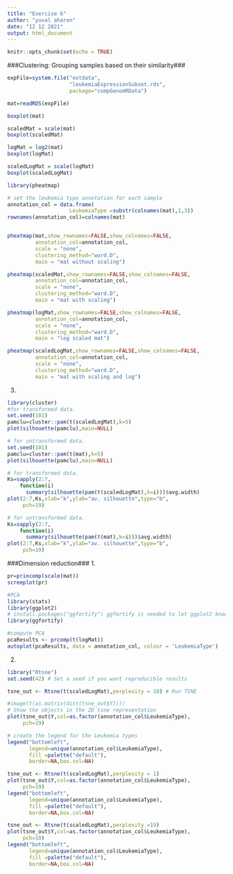 ```yaml
---
title: "Exercise 6"
author: "yuval aharon"
date: "12 12 2021"
output: html_document
---
```


```r
knitr::opts_chunk$set(echo = TRUE)
```

###Clustering: Grouping samples based on their similarity###
```r
expFile=system.file("extdata",
                    "leukemiaExpressionSubset.rds",
                    package="compGenomRData")

mat=readRDS(expFile)
```

```r
boxplot(mat)

scaledMat = scale(mat)
boxplot(scaledMat)

logMat = log2(mat)
boxplot(logMat)

scaledLogMat = scale(logMat)
boxplot(scaledLogMat)

```

```r
library(pheatmap)

# set the leukemia type annotation for each sample
annotation_col = data.frame(
                    LeukemiaType =substr(colnames(mat),1,3))
rownames(annotation_col)=colnames(mat)


pheatmap(mat,show_rownames=FALSE,show_colnames=FALSE,
         annotation_col=annotation_col,
         scale = "none",
         clustering_method="ward.D",
         main = "mat without scaling")

pheatmap(scaledMat,show_rownames=FALSE,show_colnames=FALSE,
         annotation_col=annotation_col,
         scale = "none",
         clustering_method="ward.D",
         main = "mat with scaling")

pheatmap(logMat,show_rownames=FALSE,show_colnames=FALSE,
         annotation_col=annotation_col,
         scale = "none",
         clustering_method="ward.D",
         main = "log scaled mat")

pheatmap(scaledLogMat,show_rownames=FALSE,show_colnames=FALSE,
         annotation_col=annotation_col,
         scale = "none",
         clustering_method="ward.D",
         main = "mat with scaling and log")

```

3.
```r
library(cluster)
#for transformed data.
set.seed(101)
pamclu=cluster::pam(t(scaledLogMat),k=5)
plot(silhouette(pamclu),main=NULL)

# for untransformed data.
set.seed(101)
pamclu=cluster::pam(t(mat),k=5)
plot(silhouette(pamclu),main=NULL)

```

```r
# for transformed data.
Ks=sapply(2:7,
    function(i) 
      summary(silhouette(pam(t(scaledLogMat),k=i)))$avg.width)
plot(2:7,Ks,xlab="k",ylab="av. silhouette",type="b",
     pch=19)

# for untransformed data.
Ks=sapply(2:7,
    function(i) 
      summary(silhouette(pam(t(mat),k=i)))$avg.width)
plot(2:7,Ks,xlab="k",ylab="av. silhouette",type="b",
     pch=19)
```

###Dimension reduction###
1.
```r
pr=princomp(scale(mat))
screeplot(pr)

#PCA
library(stats)
library(ggplot2) 
# install.packages("ggfortify") ggfortify is needed to let ggplot2 know about PCA data structure.
library(ggfortify)

#compute PCA
pcaResults <- prcomp(t(logMat))
autoplot(pcaResults, data = annotation_col, colour = 'LeukemiaType')
```

2.
```r
library("Rtsne")
set.seed(42) # Set a seed if you want reproducible results

tsne_out <- Rtsne(t(scaledLogMat),perplexity = 10) # Run TSNE

#image(t(as.matrix(dist(tsne_out$Y))))
# Show the objects in the 2D tsne representation
plot(tsne_out$Y,col=as.factor(annotation_col$LeukemiaType),
     pch=19)

# create the legend for the Leukemia types
legend("bottomleft",
       legend=unique(annotation_col$LeukemiaType),
       fill =palette("default"),
       border=NA,box.col=NA)

tsne_out <- Rtsne(t(scaledLogMat),perplexity = 1) 
plot(tsne_out$Y,col=as.factor(annotation_col$LeukemiaType),
     pch=19)
legend("bottomleft",
       legend=unique(annotation_col$LeukemiaType),
       fill =palette("default"),
       border=NA,box.col=NA)

tsne_out <- Rtsne(t(scaledLogMat),perplexity =19) 
plot(tsne_out$Y,col=as.factor(annotation_col$LeukemiaType),
     pch=19)
legend("bottomleft",
       legend=unique(annotation_col$LeukemiaType),
       fill =palette("default"),
       border=NA,box.col=NA)
```

